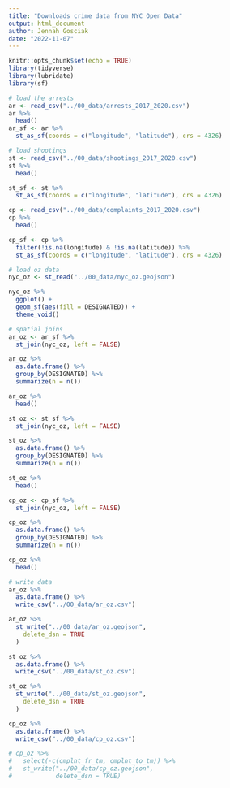 ```yaml
---
title: "Downloads crime data from NYC Open Data"
output: html_document
author: Jennah Gosciak
date: "2022-11-07"
---
```


```r
knitr::opts_chunk$set(echo = TRUE)
library(tidyverse)
library(lubridate)
library(sf)
```
```r
# load the arrests
ar <- read_csv("../00_data/arrests_2017_2020.csv")
ar %>%
  head()
ar_sf <- ar %>%
  st_as_sf(coords = c("longitude", "latitude"), crs = 4326)
```
```r
# load shootings
st <- read_csv("../00_data/shootings_2017_2020.csv")
st %>%
  head()

st_sf <- st %>%
  st_as_sf(coords = c("longitude", "latitude"), crs = 4326)
```

```r
cp <- read_csv("../00_data/complaints_2017_2020.csv")
cp %>%
  head()

cp_sf <- cp %>%
  filter(!is.na(longitude) & !is.na(latitude)) %>%
  st_as_sf(coords = c("longitude", "latitude"), crs = 4326)
```

```r
# load oz data
nyc_oz <- st_read("../00_data/nyc_oz.geojson")
```


```r
nyc_oz %>%
  ggplot() +
  geom_sf(aes(fill = DESIGNATED)) +
  theme_void()
```


```r
# spatial joins
ar_oz <- ar_sf %>%
  st_join(nyc_oz, left = FALSE)

ar_oz %>%
  as.data.frame() %>%
  group_by(DESIGNATED) %>%
  summarize(n = n())

ar_oz %>%
  head()
```

```r
st_oz <- st_sf %>%
  st_join(nyc_oz, left = FALSE)

st_oz %>%
  as.data.frame() %>%
  group_by(DESIGNATED) %>%
  summarize(n = n())

st_oz %>%
  head()
```
```r
cp_oz <- cp_sf %>%
  st_join(nyc_oz, left = FALSE)

cp_oz %>%
  as.data.frame() %>%
  group_by(DESIGNATED) %>%
  summarize(n = n())

cp_oz %>%
  head()
```


```r
# write data
ar_oz %>%
  as.data.frame() %>%
  write_csv("../00_data/ar_oz.csv")

ar_oz %>%
  st_write("../00_data/ar_oz.geojson",
    delete_dsn = TRUE
  )
```

```r
st_oz %>%
  as.data.frame() %>%
  write_csv("../00_data/st_oz.csv")

st_oz %>%
  st_write("../00_data/st_oz.geojson",
    delete_dsn = TRUE
  )
```

```r
cp_oz %>%
  as.data.frame() %>%
  write_csv("../00_data/cp_oz.csv")

# cp_oz %>%
#   select(-c(cmplnt_fr_tm, cmplnt_to_tm)) %>%
#   st_write("../00_data/cp_oz.geojson",
#            delete_dsn = TRUE)
```




